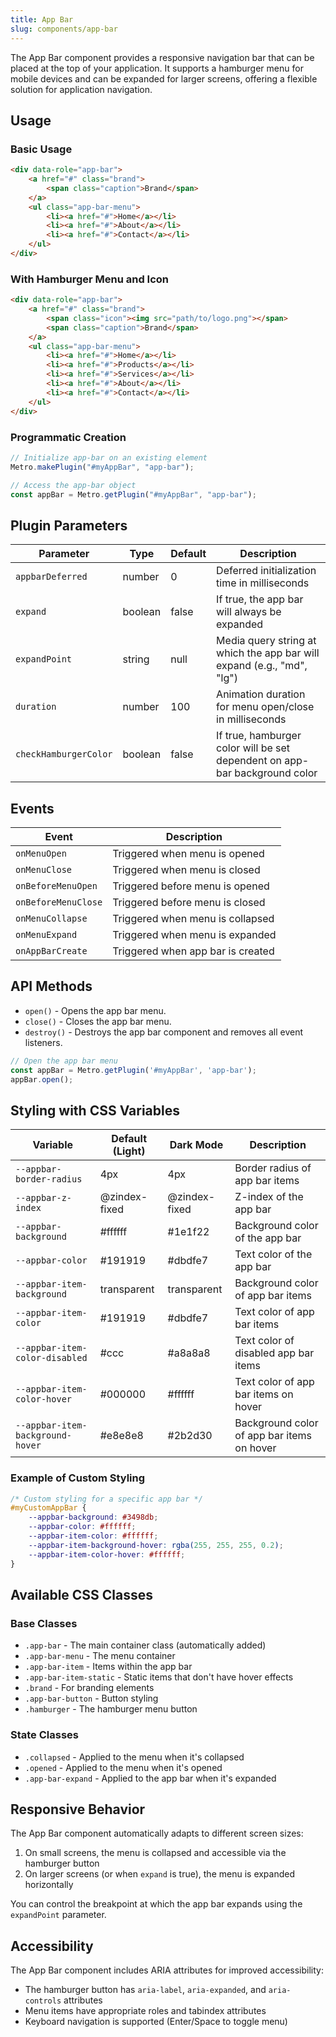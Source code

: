 ```yaml
---
title: App Bar
slug: components/app-bar
---
```


The App Bar component provides a responsive navigation bar that can be placed at the top of your application. It supports a hamburger menu for mobile devices and can be expanded for larger screens, offering a flexible solution for application navigation.

## Usage

### Basic Usage

```html
<div data-role="app-bar">
    <a href="#" class="brand">
        <span class="caption">Brand</span>
    </a>
    <ul class="app-bar-menu">
        <li><a href="#">Home</a></li>
        <li><a href="#">About</a></li>
        <li><a href="#">Contact</a></li>
    </ul>
</div>
```

### With Hamburger Menu and Icon

```html
<div data-role="app-bar">
    <a href="#" class="brand">
        <span class="icon"><img src="path/to/logo.png"></span>
        <span class="caption">Brand</span>
    </a>
    <ul class="app-bar-menu">
        <li><a href="#">Home</a></li>
        <li><a href="#">Products</a></li>
        <li><a href="#">Services</a></li>
        <li><a href="#">About</a></li>
        <li><a href="#">Contact</a></li>
    </ul>
</div>
```

### Programmatic Creation

```javascript
// Initialize app-bar on an existing element
Metro.makePlugin("#myAppBar", "app-bar");

// Access the app-bar object
const appBar = Metro.getPlugin("#myAppBar", "app-bar");
```

## Plugin Parameters

| Parameter | Type | Default | Description |
| --------- | ---- | ------- | ----------- |
| `appbarDeferred` | number | 0 | Deferred initialization time in milliseconds |
| `expand` | boolean | false | If true, the app bar will always be expanded |
| `expandPoint` | string | null | Media query string at which the app bar will expand (e.g., "md", "lg") |
| `duration` | number | 100 | Animation duration for menu open/close in milliseconds |
| `checkHamburgerColor` | boolean | false | If true, hamburger color will be set dependent on app-bar background color |

## Events

| Event | Description |
| ----- | ----------- |
| `onMenuOpen` | Triggered when menu is opened |
| `onMenuClose` | Triggered when menu is closed |
| `onBeforeMenuOpen` | Triggered before menu is opened |
| `onBeforeMenuClose` | Triggered before menu is closed |
| `onMenuCollapse` | Triggered when menu is collapsed |
| `onMenuExpand` | Triggered when menu is expanded |
| `onAppBarCreate` | Triggered when app bar is created |

## API Methods

+ `open()` - Opens the app bar menu.
+ `close()` - Closes the app bar menu.
+ `destroy()` - Destroys the app bar component and removes all event listeners.

```javascript
// Open the app bar menu
const appBar = Metro.getPlugin('#myAppBar', 'app-bar');
appBar.open();
```

## Styling with CSS Variables

| Variable | Default (Light) | Dark Mode | Description |
| -------- | --------------- | --------- | ----------- |
| `--appbar-border-radius` | 4px | 4px | Border radius of app bar items |
| `--appbar-z-index` | @zindex-fixed | @zindex-fixed | Z-index of the app bar |
| `--appbar-background` | #ffffff | #1e1f22 | Background color of the app bar |
| `--appbar-color` | #191919 | #dbdfe7 | Text color of the app bar |
| `--appbar-item-background` | transparent | transparent | Background color of app bar items |
| `--appbar-item-color` | #191919 | #dbdfe7 | Text color of app bar items |
| `--appbar-item-color-disabled` | #ccc | #a8a8a8 | Text color of disabled app bar items |
| `--appbar-item-color-hover` | #000000 | #ffffff | Text color of app bar items on hover |
| `--appbar-item-background-hover` | #e8e8e8 | #2b2d30 | Background color of app bar items on hover |

### Example of Custom Styling

```css
/* Custom styling for a specific app bar */
#myCustomAppBar {
    --appbar-background: #3498db;
    --appbar-color: #ffffff;
    --appbar-item-color: #ffffff;
    --appbar-item-background-hover: rgba(255, 255, 255, 0.2);
    --appbar-item-color-hover: #ffffff;
}
```

## Available CSS Classes

### Base Classes
- `.app-bar` - The main container class (automatically added)
- `.app-bar-menu` - The menu container
- `.app-bar-item` - Items within the app bar
- `.app-bar-item-static` - Static items that don't have hover effects
- `.brand` - For branding elements
- `.app-bar-button` - Button styling
- `.hamburger` - The hamburger menu button

### State Classes
- `.collapsed` - Applied to the menu when it's collapsed
- `.opened` - Applied to the menu when it's opened
- `.app-bar-expand` - Applied to the app bar when it's expanded

## Responsive Behavior

The App Bar component automatically adapts to different screen sizes:

1. On small screens, the menu is collapsed and accessible via the hamburger button
2. On larger screens (or when `expand` is true), the menu is expanded horizontally

You can control the breakpoint at which the app bar expands using the `expandPoint` parameter.

## Accessibility

The App Bar component includes ARIA attributes for improved accessibility:
- The hamburger button has `aria-label`, `aria-expanded`, and `aria-controls` attributes
- Menu items have appropriate roles and tabindex attributes
- Keyboard navigation is supported (Enter/Space to toggle menu)